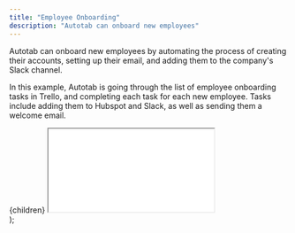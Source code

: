 ```yaml
---
title: "Employee Onboarding"
description: "Autotab can onboard new employees"
---
```


Autotab can onboard new employees by automating the process of creating their accounts, setting up their email, and adding them to the company's Slack channel.

In this example, Autotab is going through the list of employee onboarding tasks in Trello, and completing each task for each new employee. Tasks include adding them to Hubspot and Slack, as well as sending them a welcome email.

  <div
    style={{
      position: "relative",
      paddingBottom: "62.456140350877185%",
      height: 0,
      marginBottom: "var(--ifm-leading)",
    }}
  >
    {children}
    <iframe
      src={url}
      style={{
        position: "absolute",
        top: 0,
        left: 0,
        width: "100%",
        height: "100%",
      }}
    ></iframe>
  </div>
);

<EmbeddedVideo url="https://www.loom.com/embed/786e9ef361a448408922804c990b9f1f?sid=4d9b8992-3e5d-409c-b3fa-cbfb80a985f4"></EmbeddedVideo>

